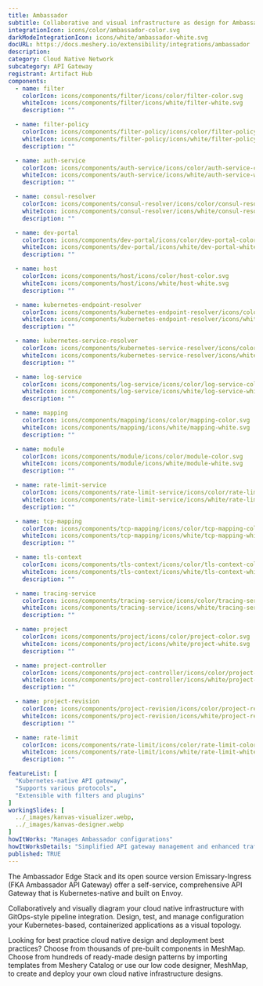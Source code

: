 ```yaml
---
title: Ambassador
subtitle: Collaborative and visual infrastructure as design for Ambassador
integrationIcon: icons/color/ambassador-color.svg
darkModeIntegrationIcon: icons/white/ambassador-white.svg
docURL: https://docs.meshery.io/extensibility/integrations/ambassador
description: 
category: Cloud Native Network
subcategory: API Gateway
registrant: Artifact Hub
components:
  - name: filter
    colorIcon: icons/components/filter/icons/color/filter-color.svg
    whiteIcon: icons/components/filter/icons/white/filter-white.svg
    description: ""

  - name: filter-policy
    colorIcon: icons/components/filter-policy/icons/color/filter-policy-color.svg
    whiteIcon: icons/components/filter-policy/icons/white/filter-policy-white.svg
    description: ""

  - name: auth-service
    colorIcon: icons/components/auth-service/icons/color/auth-service-color.svg
    whiteIcon: icons/components/auth-service/icons/white/auth-service-white.svg
    description: ""

  - name: consul-resolver
    colorIcon: icons/components/consul-resolver/icons/color/consul-resolver-color.svg
    whiteIcon: icons/components/consul-resolver/icons/white/consul-resolver-white.svg
    description: ""

  - name: dev-portal
    colorIcon: icons/components/dev-portal/icons/color/dev-portal-color.svg
    whiteIcon: icons/components/dev-portal/icons/white/dev-portal-white.svg
    description: ""

  - name: host
    colorIcon: icons/components/host/icons/color/host-color.svg
    whiteIcon: icons/components/host/icons/white/host-white.svg
    description: ""

  - name: kubernetes-endpoint-resolver
    colorIcon: icons/components/kubernetes-endpoint-resolver/icons/color/kubernetes-endpoint-resolver-color.svg
    whiteIcon: icons/components/kubernetes-endpoint-resolver/icons/white/kubernetes-endpoint-resolver-white.svg
    description: ""

  - name: kubernetes-service-resolver
    colorIcon: icons/components/kubernetes-service-resolver/icons/color/kubernetes-service-resolver-color.svg
    whiteIcon: icons/components/kubernetes-service-resolver/icons/white/kubernetes-service-resolver-white.svg
    description: ""

  - name: log-service
    colorIcon: icons/components/log-service/icons/color/log-service-color.svg
    whiteIcon: icons/components/log-service/icons/white/log-service-white.svg
    description: ""

  - name: mapping
    colorIcon: icons/components/mapping/icons/color/mapping-color.svg
    whiteIcon: icons/components/mapping/icons/white/mapping-white.svg
    description: ""

  - name: module
    colorIcon: icons/components/module/icons/color/module-color.svg
    whiteIcon: icons/components/module/icons/white/module-white.svg
    description: ""

  - name: rate-limit-service
    colorIcon: icons/components/rate-limit-service/icons/color/rate-limit-service-color.svg
    whiteIcon: icons/components/rate-limit-service/icons/white/rate-limit-service-white.svg
    description: ""

  - name: tcp-mapping
    colorIcon: icons/components/tcp-mapping/icons/color/tcp-mapping-color.svg
    whiteIcon: icons/components/tcp-mapping/icons/white/tcp-mapping-white.svg
    description: ""

  - name: tls-context
    colorIcon: icons/components/tls-context/icons/color/tls-context-color.svg
    whiteIcon: icons/components/tls-context/icons/white/tls-context-white.svg
    description: ""

  - name: tracing-service
    colorIcon: icons/components/tracing-service/icons/color/tracing-service-color.svg
    whiteIcon: icons/components/tracing-service/icons/white/tracing-service-white.svg
    description: ""

  - name: project
    colorIcon: icons/components/project/icons/color/project-color.svg
    whiteIcon: icons/components/project/icons/white/project-white.svg
    description: ""

  - name: project-controller
    colorIcon: icons/components/project-controller/icons/color/project-controller-color.svg
    whiteIcon: icons/components/project-controller/icons/white/project-controller-white.svg
    description: ""

  - name: project-revision
    colorIcon: icons/components/project-revision/icons/color/project-revision-color.svg
    whiteIcon: icons/components/project-revision/icons/white/project-revision-white.svg
    description: ""

  - name: rate-limit
    colorIcon: icons/components/rate-limit/icons/color/rate-limit-color.svg
    whiteIcon: icons/components/rate-limit/icons/white/rate-limit-white.svg
    description: ""

featureList: [
  "Kubernetes-native API gateway",
  "Supports various protocols",
  "Extensible with filters and plugins"
]
workingSlides: [
  ../_images/kanvas-visualizer.webp,
  ../_images/kanvas-designer.webp
]
howItWorks: "Manages Ambassador configurations"
howItWorksDetails: "Simplified API gateway management and enhanced traffic routing in Kubernetes"
published: TRUE
---
```

<p>
The Ambassador Edge Stack and its open source version Emissary-Ingress (FKA Ambassador API Gateway) offer a self-service, comprehensive API Gateway that is Kubernetes-native and built on Envoy.
</p>
<p>
    Collaboratively and visually diagram your cloud native infrastructure with GitOps-style pipeline integration. Design, test, and manage configuration your Kubernetes-based, containerized applications as a visual topology.
</p>
<p>
    Looking for best practice cloud native design and deployment best practices? Choose from thousands of pre-built components in MeshMap. Choose from hundreds of ready-made design patterns by importing templates from Meshery Catalog or use our low code designer, MeshMap, to create and deploy your own cloud native infrastructure designs.
</p>

